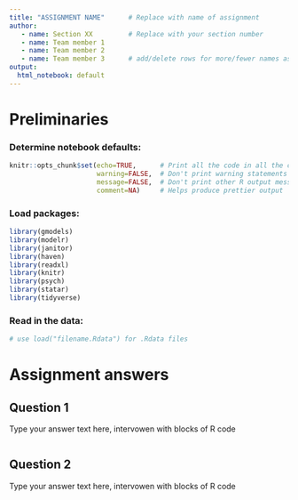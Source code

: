 ```yaml
---
title: "ASSIGNMENT NAME"      # Replace with name of assignment
author: 
   - name: Section XX         # Replace with your section number
   - name: Team member 1
   - name: Team member 2
   - name: Team member 3      # add/delete rows for more/fewer names as needed. 
output:
  html_notebook: default
---
```


# Preliminaries

### Determine notebook defaults:
```r
knitr::opts_chunk$set(echo=TRUE,      # Print all the code in all the chunks
                      warning=FALSE,  # Don't print warning statements
                      message=FALSE,  # Don't print other R output messages
                      comment=NA)     # Helps produce prettier output
```

### Load packages:
```r
library(gmodels)
library(modelr)
library(janitor)
library(haven)
library(readxl)
library(knitr)
library(psych)
library(statar)
library(tidyverse)
```

### Read in the data:
```r
# use load("filename.Rdata") for .Rdata files

```

# Assignment answers

## Question 1

Type your answer text here, intervowen with blocks of R code

```r

```

## Question 2

Type your answer text here, intervowen with blocks of R code


```r

```